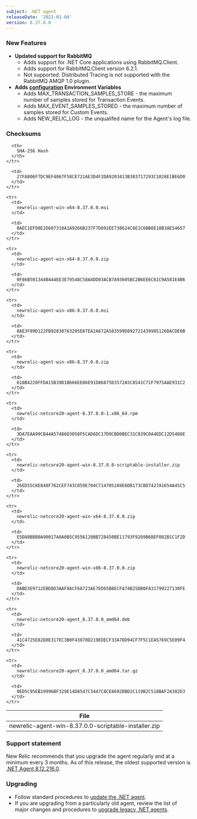 ```yaml
---
subject: .NET agent
releaseDate: '2021-01-04'
version: 8.37.0.0
---
```


### New Features

* **Updated support for RabbitMQ**
  * Adds support for .NET Core applications using RabbitMQ.Client.
  * Adds support for RabbitMQ.Client version 6.2.1.
  * Not supported: Distributed Tracing is not supported with the RabbitMQ AMQP 1.0 plugin.
* **Adds [configuration](https://docs.newrelic.com/docs/agents/net-agent/configuration/net-agent-configuration) Environment Variables**
  * Adds MAX_TRANSACTION_SAMPLES_STORE - the maximum number of samples stored for Transaction Events.
  * Adds MAX_EVENT_SAMPLES_STORED - the maximum number of samples stored for Custom Events.
  * Adds NEW_RELIC_LOG - the unqualifed name for the Agent's log file.

### Checksums

<table>
  <thead>
    <tr>
      <th>
        File
      </th>

      <th>
        SHA-256 Hash
      </th>
    </tr>
  </thead>

  <tbody>
    <tr>
      <td>
        newrelic-agent-win-8.37.0.0-scriptable-installer.zip
      </td>

      <td>
        27FA806F7DC9EF4067F58CE721AE3D4F2DA9203413B383717293C1028E1BE6D0
      </td>
    </tr>

    <tr>
      <td>
        newrelic-agent-win-x64-8.37.0.0.msi
      </td>

      <td>
        0AEC1EF00E2D607310A1A9266B237F7D892EE738624C6E1C6BB0E18B3AE54657
      </td>
    </tr>

    <tr>
      <td>
        newrelic-agent-win-x64-8.37.0.0.zip
      </td>

      <td>
        0F86B501344B444EE3E79548C58A4DD03ACB7A93605BC2B6EE6C61C9A581E4B6
      </td>
    </tr>

    <tr>
      <td>
        newrelic-agent-win-x86-8.37.0.0.msi
      </td>

      <td>
        8AE3F89D122FB92838763205E07EA2A672A583599D892721439985126DACDE0B
      </td>
    </tr>

    <tr>
      <td>
        newrelic-agent-win-x86-8.37.0.0.zip
      </td>

      <td>
        618B4220FFDA15B39D1B666EE06E91D86875D3572A5C8541C71F7975AAE931C2
      </td>
    </tr>

    <tr>
      <td>
        newrelic-netcore20-agent-8.37.0.0-1.x86_64.rpm
      </td>

      <td>
        3DA7EAA99CB44A57486D3058F5CAD6DC17D9CBD0BEC31C839C0A4EDC12D5408E
      </td>
    </tr>

    <tr>
      <td>
        newrelic-netcore20-agent-win-8.37.0.0-scriptable-installer.zip
      </td>

      <td>
        26ED55C8E848F762CEF743C059E704C7147052A9E6DB173CBD7427A1654A45C5
      </td>
    </tr>

    <tr>
      <td>
        newrelic-netcore20-agent-win-x64-8.37.0.0.zip
      </td>

      <td>
        E5D80B8B0A90017A0A0B5C9556120BB728450BE11793F9209B6BEF082B1C1F2D
      </td>
    </tr>

    <tr>
      <td>
        newrelic-netcore20-agent-win-x86-8.37.0.0.zip
      </td>

      <td>
        DABD3E9712EBD8D3AAF8ACF6A723AE7ED65B8ECFA74B25DB0FA31799227130FE
      </td>
    </tr>

    <tr>
      <td>
        newrelic-netcore20-agent_8.37.0.0_amd64.deb
      </td>

      <td>
        41C4725E82D0E317EC3B0F43870D219EDECF33A7DD94CF7F5C1EA5769C5E09F4
      </td>
    </tr>

    <tr>
      <td>
        newrelic-netcore20-agent_8.37.0.0_amd64.tar.gz
      </td>

      <td>
        0ED5C95EB19996BF329E14D8547C3447C8CE8692DBD2C119B2C518BAF24382D3
      </td>
    </tr>
  </tbody>
</table>

### Support statement

New Relic recommends that you upgrade the agent regularly and at a minimum every 3 months. As of this release, the oldest supported version is [.NET Agent 8.12.216.0](/docs/release-notes/agent-release-notes/net-release-notes/net-agent-8122160).

### Upgrading

* Follow standard procedures to [update the .NET agent](/docs/agents/net-agent/installation-configuration/update-net-agent).
* If you are upgrading from a particularly old agent, review the list of major changes and procedures to [upgrade legacy .NET agents](/docs/agents/net-agent/troubleshooting/upgrade-legacy-net-agents).
